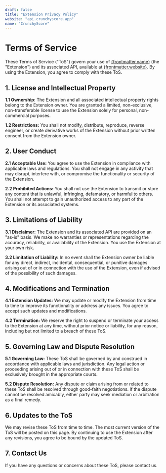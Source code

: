 ```yaml
---
draft: false
title: "Extension Privacy Policy"
website: "api.crunchyscore.app"
name: "CrunchyScore"
---
```


# Terms of Service

These Terms of Service ("ToS") govern your use of [{frontmatter.name}](https://chrome.google.com/webstore/detail/crunchyscore/coiidbjimmeojgdkclafjccnhgenmmbi/) (the "Extension") and its associated API, available at [{frontmatter.website}](https://api.crunchyscore.app/api). By using the Extension, you agree to comply with these ToS.

## 1. License and Intellectual Property

**1.1 Ownership:** The Extension and all associated intellectual property rights belong to the Extension owner. You are granted a limited, non-exclusive, non-transferable license to use the Extension solely for personal, non-commercial purposes.

**1.2 Restrictions:** You shall not modify, distribute, reproduce, reverse engineer, or create derivative works of the Extension without prior written consent from the Extension owner.

## 2. User Conduct

**2.1 Acceptable Use:** You agree to use the Extension in compliance with applicable laws and regulations. You shall not engage in any activity that may disrupt, interfere with, or compromise the functionality or security of the Extension.

**2.2 Prohibited Actions:** You shall not use the Extension to transmit or store any content that is unlawful, infringing, defamatory, or harmful to others. You shall not attempt to gain unauthorized access to any part of the Extension or its associated systems.

## 3. Limitations of Liability

**3.1 Disclaimer:** The Extension and its associated API are provided on an "as-is" basis. We make no warranties or representations regarding the accuracy, reliability, or availability of the Extension. You use the Extension at your own risk.

**3.2 Limitation of Liability:** In no event shall the Extension owner be liable for any direct, indirect, incidental, consequential, or punitive damages arising out of or in connection with the use of the Extension, even if advised of the possibility of such damages.

## 4. Modifications and Termination

**4.1 Extension Updates:** We may update or modify the Extension from time to time to improve its functionality or address any issues. You agree to accept such updates and modifications.

**4.2 Termination:** We reserve the right to suspend or terminate your access to the Extension at any time, without prior notice or liability, for any reason, including but not limited to a breach of these ToS.

## 5. Governing Law and Dispute Resolution

**5.1 Governing Law:** These ToS shall be governed by and construed in accordance with applicable laws and jurisdiction. Any legal action or proceeding arising out of or in connection with these ToS shall be exclusively brought in the appropriate courts.

**5.2 Dispute Resolution:** Any dispute or claim arising from or related to these ToS shall be resolved through good-faith negotiations. If the dispute cannot be resolved amicably, either party may seek mediation or arbitration as a final remedy.

## 6. Updates to the ToS

We may revise these ToS from time to time. The most current version of the ToS will be posted on this page. By continuing to use the Extension after any revisions, you agree to be bound by the updated ToS.

## 7. Contact Us

If you have any questions or concerns about these ToS, please contact us.

